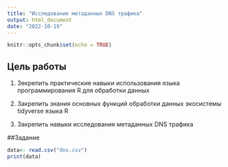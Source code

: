 ```yaml
---
title: "Исследование метаданных DNS трафика"
output: html_document
date: "2022-10-19"
---
```


```r
knitr::opts_chunk$set(echo = TRUE)
```

## Цель работы
1. Зекрепить практические навыки использования языка программирования R для обработки данных

2. Закрепить знания основных функций обработки данных экосистемы tidyverse языка R

3. Закрепить навыки исследования метаданных DNS трафика

##Задание
```r
data<- read.csv("dns.csv")
print(data)
```